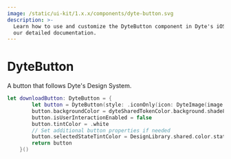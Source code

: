 ```yaml
---
image: /static/ui-kit/1.x.x/components/dyte-button.svg
description: >-
  Learn how to use and customize the DyteButton component in Dyte's iOS UiKit with
  our detailed documentation.
---
```


# DyteButton

A button that follows Dyte's Design System.

```swift
let downloadButton: DyteButton = {
        let button = DyteButton(style: .iconOnly(icon: DyteImage(image: ImageProvider.image(named: "icon_down_arrow"))), dyteButtonState: .active)
        button.backgroundColor = dyteSharedTokenColor.background.shade800
        button.isUserInteractionEnabled = false
        button.tintColor = .white
        // Set additional button properties if needed
        button.selectedStateTintColor = DesignLibrary.shared.color.status.danger
        return button
    }()
```

<head>
  <title>iOS DyteButton</title>
</head>
